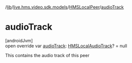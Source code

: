 /[lib](/api-reference/android/v2/home/content)/[live.hms.video.sdk.models](../index)/[HMSLocalPeer](index)/[audioTrack](audio-track)

# audioTrack

[androidJvm]\
open override var [audioTrack](audio-track): [HMSLocalAudioTrack](../../live.hms.video.media.tracks/-h-m-s-local-audio-track/index)? = null

This contains the audio track of this peer
